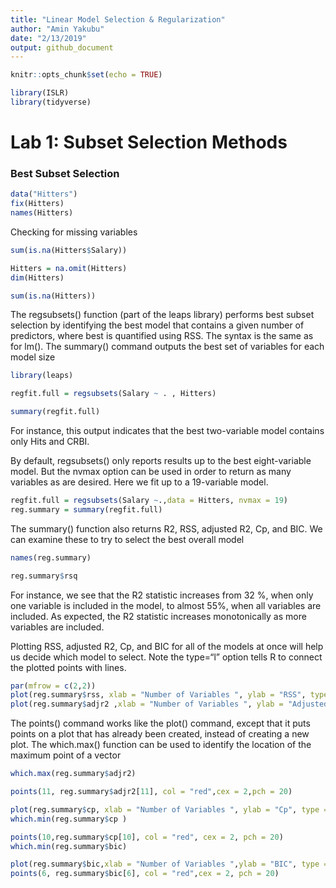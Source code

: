 ```yaml
---
title: "Linear Model Selection & Regularization"
author: "Amin Yakubu"
date: "2/13/2019"
output: github_document
---
```


```r
knitr::opts_chunk$set(echo = TRUE)
```

```r
library(ISLR)
library(tidyverse)
```

# Lab 1: Subset Selection Methods

### Best Subset Selection

```r
data("Hitters")
fix(Hitters)
names(Hitters)
```

Checking for missing variables

```r
sum(is.na(Hitters$Salary))
```

```r
Hitters = na.omit(Hitters) 
dim(Hitters)

sum(is.na(Hitters))
```

The regsubsets() function (part of the leaps library) performs best subset selection by identifying the best model that contains a given number of predictors, where best is quantified using RSS. The syntax is the same as for lm(). The summary() command outputs the best set of variables for each model size

```r
library(leaps)

regfit.full = regsubsets(Salary ~ . , Hitters)

summary(regfit.full)
```

For instance, this output indicates that the best two-variable model contains only Hits and CRBI.

By default, regsubsets() only reports results up to the best eight-variable model. But the nvmax option can be used in order to return as many variables as are desired. Here we fit up to a 19-variable model.

```r
regfit.full = regsubsets(Salary ~.,data = Hitters, nvmax = 19) 
reg.summary = summary(regfit.full)
```

The summary() function also returns R2, RSS, adjusted R2, Cp, and BIC. We can examine these to try to select the best overall model

```r
names(reg.summary)
```

```r
reg.summary$rsq
```

For instance, we see that the R2 statistic increases from 32 %, when only one variable is included in the model, to almost 55%, when all variables are included. As expected, the R2 statistic increases monotonically as more variables are included.

Plotting RSS, adjusted R2, Cp, and BIC for all of the models at once will help us decide which model to select. Note the type="l" option tells R to connect the plotted points with lines.

```r
par(mfrow = c(2,2))
plot(reg.summary$rss, xlab = "Number of Variables ", ylab = "RSS", type = "l")
plot(reg.summary$adjr2 ,xlab = "Number of Variables ", ylab = "Adjusted RSq", type = "l")
```

The points() command works like the plot() command, except that it puts points on a plot that has already been created, instead of creating a new plot. The which.max() function can be used to identify the location of the maximum point of a vector

```r
which.max(reg.summary$adjr2)
```

```r
points(11, reg.summary$adjr2[11], col = "red",cex = 2,pch = 20)
```

```r
plot(reg.summary$cp, xlab = "Number of Variables ", ylab = "Cp", type = 'l')
which.min(reg.summary$cp )

points(10,reg.summary$cp[10], col = "red", cex = 2, pch = 20)
which.min(reg.summary$bic)

plot(reg.summary$bic,xlab = "Number of Variables ",ylab = "BIC", type = 'l')
points(6, reg.summary$bic[6], col = "red",cex = 2, pch = 20)
```


